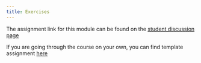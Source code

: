 ```yaml
---
title: Exercises
---
```


The assignment link for this module can be found on the 
[student discussion page](https://github.com/orgs/opensourcecourse/teams/students/discussions?pinned=1)

If you are going through the course on
your own, you can find template assignment [here](https://github.com/opensourcecourse/functional-assignment)
